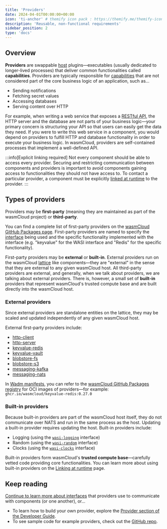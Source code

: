 ```yaml
---
title: 'Providers'
date: 2024-04-01T00:00:00+00:00
icon: 'ti-anchor' # themify icon pack : https://themify.me/themify-icons
description: 'Reusable, non-functional requirements'
sidebar_position: 2
type: 'docs'
---
```


## Overview

**Providers** are swappable [host](/docs/concepts/hosts) plugins&mdash;executables (usually dedicated to longer-lived processes) that deliver common functionalities called **capabilities**. Providers are typically responsible for [capabilities](/docs/concepts/capabilities) that are not considered part of the core business logic of an application, such as...

- Sending notifications
- Fetching secret values
- Accessing databases
- Serving content over HTTP

For example, when writing a web service that exposes a [RESTful API](https://en.wikipedia.org/wiki/REST), the HTTP server and the database are not parts of your business logic&mdash;your primary concern is structuring your API so that users can easily get the data they need. If you were to write this web service in a component, you would depend on providers to fulfill HTTP and database functionality in order to execute your business logic. In wasmCloud, providers are self-contained processes that implement a well-defined API.

:::info[Explicit linking required]
Not every component should be able to access every provider. Securing and restricting communication between components and providers is important to avoid components gaining access to functionalities they should not have access to. To contact a particular provider, a component must be explicitly [linked at runtime](/docs/concepts/linking-components/linking-at-runtime) to the provider.
:::

## Types of providers

Providers may be **first-party** (meaning they are maintained as part of the wasmCloud project) or **third-party**.

You can find a complete list of first-party providers on the [wasmCloud GitHub Packages page](https://github.com/orgs/wasmCloud/packages?repo_name=wasmCloud). First-party providers are named to specify the [interface](/docs/concepts/interfaces) being used and the specific functionality implemented with the interface (e.g. "keyvalue" for the WASI interface and "Redis" for the specific functionality).

First-party providers may be **external** or **built-in**. External providers run on the wasmCloud [lattice](/docs/concepts/lattice/) like components&mdash;they are "external" in the sense that they are external to any given wasmCloud host. All third-party providers are external, and generally, when we talk about providers, we are talking about external providers. There is, however, a small set of **built-in** providers that represent wasmCloud's trusted compute base and are built directly into the wasmCloud host.

### External providers

Since external providers are standalone entities on the lattice, they may be scaled and updated independently of any given wasmCloud host.

External first-party providers include:

- [http-client](https://github.com/wasmCloud/wasmCloud/tree/main/crates/provider-http-client)
- [http-server](https://github.com/wasmCloud/wasmCloud/tree/main/crates/provider-http-server)
- [keyvalue-redis](https://github.com/wasmCloud/wasmCloud/tree/main/crates/provider-keyvalue-redis)
- [keyvalue-vault](https://github.com/wasmCloud/wasmCloud/tree/main/crates/provider-keyvalue-vault)
- [blobstore-fs](https://github.com/wasmCloud/wasmCloud/tree/main/crates/provider-blobstore-fs)
- [blobstore-s3](https://github.com/wasmCloud/wasmCloud/tree/main/crates/provider-blobstore-s3)
- [messaging-kafka](https://github.com/wasmCloud/wasmCloud/tree/main/crates/provider-messaging-kafka)
- [messaging-nats](https://github.com/wasmCloud/wasmCloud/tree/main/crates/provider-messaging-nats)

In [Wadm manifests](/docs/ecosystem/wadm/), you can refer to the [wasmCloud GitHub Packages registry](https://github.com/orgs/wasmCloud/packages?repo_name=wasmCloud) for OCI images of providers&mdash;for example: `ghcr.io/wasmcloud/keyvalue-redis:0.27.0`

### Built-in providers

Because built-in providers are part of the wasmCloud host itself, they do not communicate over NATS and run in the same process as the host. Updating a built-in provider requires updating the host. Built-in providers include:

- Logging (using the [`wasi-logging`](https://github.com/WebAssembly/wasi-logging) interface)
- Random (using the [`wasi-random`](https://github.com/WebAssembly/wasi-random) interface)
- Clocks (using the [`wasi-clocks`](https://github.com/WebAssembly/wasi-clocks) interface)

Built-in providers form wasmCloud's **trusted compute base**&mdash;carefully vetted code providing core functionalities. You can learn more about using built-in providers on the [Linking at runtime](/docs/concepts/linking-components/linking-at-runtime#built-in-providers) page.

## Keep reading

[Continue to learn more about interfaces](/docs/concepts/interfaces) that providers use to communicate with components (or one another), or...

- To learn how to build your own provider, explore the [Provider section of the Developer Guide](/docs/developer/providers/).
- To see sample code for example providers, check out the [GitHub repo](https://github.com/wasmCloud/examples/tree/main/provider).
